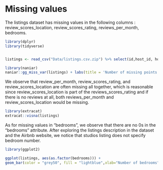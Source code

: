 # Missing values

The listings dataset has missing values in the following columns : review_scores_location, review_scores_rating, reviews_per_month, bedrooms. 


```r
library(dplyr)
library(tidyverse)


listings <- read_csv("Data/listings.csv.zip") %>% select(id,host_id, host_is_superhost, neighbourhood_cleansed, neighbourhood_group_cleansed, latitude, longitude, room_type, bedrooms, price, reviews_per_month, review_scores_rating, review_scores_location, availability_365)
```


```r
library(naniar)
naniar::gg_miss_var(listings) + labs(title = 'Number of missing points in Airbnb listings Data')
```

We observe that review_per_month, review_scores_rating, and review_scores_location are often missing all together, which is reasonable since review_scores_location is part of the reviews_scores_rating and if there is no reviews at all, both reviews_per_month and review_scores_location would be missing. 

```r
library(extracat)
extracat::visna(listings)
```


As for missing values in "bedrooms", we observe that there are no 0s in the "bedrooms" attribute. After exploring the listings description in the dataset and the Airbnb website, we notice that studios listing does not specify bedroom number.  

```r
library(ggplot2)

ggplot(listings, aes(as.factor(bedrooms))) +
geom_bar(color = "grey50", fill = "lightblue",xlab="Number of bedrooms") 

```


